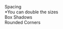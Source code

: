 

<Meta title="Getting started/Global Design" />

<Preview>
  <Story name="Spacing">
    <StoryWrapper>
      <div className="global-design-title-container">
        <div className="title">Spacing</div>
        <div className="secondary">*You can double the sizes</div>
      </div>
      <div className="global-design-story-container global-design-spacing">
        <SpacingComponent title="XS" sizeInPx="4px" spacingClass="spacing-xs" />
        <SpacingComponent
          title="S"
          sizeInPx="8px"
          spacingClass="spacing-small"
        />
        <SpacingComponent
          title="MD"
          sizeInPx="16px"
          spacingClass="spacing-medium"
        />
        <SpacingComponent
          title="L"
          sizeInPx="24px"
          spacingClass="spacing-large"
        />
        <SpacingComponent
          title="XL"
          sizeInPx="32px"
          spacingClass="spacing-xl"
        />
        <SpacingComponent
          title="XXL"
          sizeInPx="48px"
          spacingClass="spacing-xxl"
        />
        <SpacingComponent
          title="XXXL"
          sizeInPx="64px"
          spacingClass="spacing-xxxl"
        />
      </div>
    </StoryWrapper>
  </Story>
</Preview>

<Preview>
  <Story name="Shadows">
      <StoryWrapper>
        <div className="global-design-title-container">
          <div className="title">Box Shadows</div>
      </div>
        <div className="global-design-story-container space-between">
            <GlobalSettingGeneralComponent title="Small" bullets={["Forms", "Buttons", "Check boxes", "Selected mark", "Tooltips etc..."]} value=" 0 4px 8px -1px rgba(0, 0, 0, 0.2);">
                <BoxShadowComponent boxShadowClassName="box-shadow-small" number="2"/>
            </GlobalSettingGeneralComponent>
            <GlobalSettingGeneralComponent title="Medium" bullets={["Dropdown", "Popovers", "Attention box", "Updates"]} value="0px 6px 20px -2px rgba(0, 0, 0, 0.2);">
                <BoxShadowComponent boxShadowClassName="box-shadow-medium" number="8"/>
            </GlobalSettingGeneralComponent>
            <GlobalSettingGeneralComponent title="Large" bullets={["Popups"]} value="0px 15px 50px -10px rgba(0, 0, 0, 0.3);">
                <BoxShadowComponent boxShadowClassName="box-shadow-large" number="16"/>
            </GlobalSettingGeneralComponent>
        </div>
    </StoryWrapper>
  </Story>
</Preview>

<Preview>
  <Story name="Rounded Corners">
      <StoryWrapper>
        <div className="global-design-title-container">
          <div className="title">Rounded Corners</div>
      </div>
        <div className="global-design-story-container space-between">
            <GlobalSettingGeneralComponent title="Small" bullets={["Forms", "Buttons", "Check boxes", "Selected mark", "Tooltips etc..."]} >
                <RoundedCornerComponent roundedCornerClassName="border-radius-small" number="4"/>
            </GlobalSettingGeneralComponent>
            <GlobalSettingGeneralComponent title="Medium" bullets={["Dropdown", "Popovers", "Attention box", "Updates"]} >
                <RoundedCornerComponent roundedCornerClassName="border-radius-medium" number="8"/>
            </GlobalSettingGeneralComponent>
            <GlobalSettingGeneralComponent title="Large" bullets={["Popups"]} >
                <RoundedCornerComponent roundedCornerClassName="border-radius-large" number="16"/>
            </GlobalSettingGeneralComponent>
        </div>
    </StoryWrapper>
  </Story>
</Preview>
